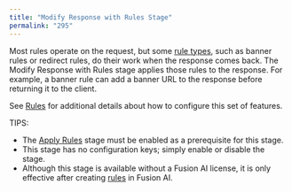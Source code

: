 ```yaml
---
title: "Modify Response with Rules Stage"
permalink: "295"
---
```


Most rules operate on the request, but some [rule types](/fusion-ai/4.2/489/query-rewriting#strategies), such as banner rules or redirect rules, do their work when the response comes back. The Modify Response with Rules stage applies those rules to the response. For example, a banner rule can add a banner URL to the response before returning it to the client.

See [Rules](/fusion-ai/4.2/489/query-rewriting) for additional details about how to configure this set of features.

TIPS:

* The [Apply Rules](/fusion-server/4.2/292/apply-rules-stage) stage must be enabled as a prerequisite for this stage.
* This stage has no configuration keys; simply enable or disable the stage.
* Although this stage is available without a Fusion AI license, it is only effective after creating [rules](/fusion-ai/4.2/490/business-rules) in Fusion AI.


<SchemaParamFields schema={schema}/>
